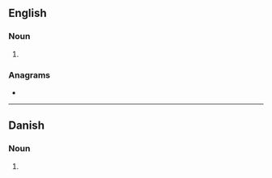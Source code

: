{{also|Boners|böners}}
==English==

===Noun===
{{head|en|noun form}}

# {{plural of|boner|lang=en}}

===Anagrams===
* {{anagrams|en|a=benors|Berson|Bonser|Breons|Ebrons|bonser}}

----

==Danish==

===Noun===
{{head|da|noun form|g=c}}

# {{inflection of|da|bon||indef|gen|p}}